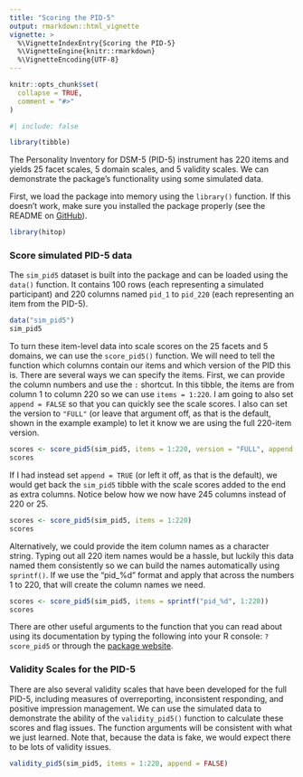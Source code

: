 ```yaml
---
title: "Scoring the PID-5"
output: rmarkdown::html_vignette
vignette: >
  %\VignetteIndexEntry{Scoring the PID-5}
  %\VignetteEngine{knitr::rmarkdown}
  %\VignetteEncoding{UTF-8}
---
```


```r
knitr::opts_chunk$set(
  collapse = TRUE,
  comment = "#>"
)
```

```r
#| include: false

library(tibble)
```

The Personality Inventory for DSM-5 (PID-5) instrument has 220 items and yields 25 facet scales, 5 domain scales, and 5 validity scales. We can demonstrate the package's functionality using some simulated data.

First, we load the package into memory using the `library()` function. If this doesn't work, make sure you installed the package properly (see the README on [GitHub](https://github.com/jmgirard/hitop)).

```r
library(hitop)
```

### Score simulated PID-5 data

The `sim_pid5` dataset is built into the package and can be loaded using the `data()` function. It contains 100 rows (each representing a simulated participant) and 220 columns named `pid_1` to `pid_220` (each representing an item from the PID-5).

```r
data("sim_pid5")
sim_pid5
```

To turn these item-level data into scale scores on the 25 facets and 5 domains, we can use the `score_pid5()` function. We will need to tell the function which columns contain our items and which version of the PID this is. There are several ways we can specify the items. First, we can provide the column numbers and use the `:` shortcut. In this tibble, the items are from column 1 to column 220 so we can use `items = 1:220`. I am going to also set `append = FALSE` so that you can quickly see the scale scores. I also can set the version to `"FULL"` (or leave that argument off, as that is the default, shown in the example example) to let it know we are using the full 220-item version.

```r
scores <- score_pid5(sim_pid5, items = 1:220, version = "FULL", append = FALSE)
scores
```

If I had instead set `append = TRUE` (or left it off, as that is the default), we would get back the `sim_pid5` tibble with the scale scores added to the end as extra columns. Notice below how we now have 245 columns instead of 220 or 25.

```r
scores <- score_pid5(sim_pid5, items = 1:220)
scores
```

Alternatively, we could provide the item column names as a character string. Typing out all 220 item names would be a hassle, but luckily this data named them consistently so we can build the names automatically using `sprintf()`. If we use the "pid_%d" format and apply that across the numbers 1 to 220, that will create the column names we need.

```r
scores <- score_pid5(sim_pid5, items = sprintf("pid_%d", 1:220))
scores
```

There are other useful arguments to the function that you can read about using its documentation by typing the following into your R console: `?score_pid5` or through the [package website](https://jmgirard.github.io/hitop/reference/score_pid5.html).

### Validity Scales for the PID-5

There are also several validity scales that have been developed for the full PID-5, including measures of overreporting, inconsistent responding, and positive impression management. We can use the simulated data to demonstrate the ability of the `validity_pid5()` function to calculate these scores and flag issues. The function arguments will be consistent with what we just learned. Note that, because the data is fake, we would expect there to be lots of validity issues.

```r
validity_pid5(sim_pid5, items = 1:220, append = FALSE)
```
